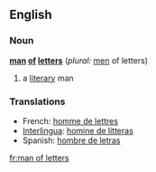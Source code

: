 ==English==
===Noun===
'''[[man]] [[of]] [[letter]]s''' (''plural:'' [[men]] of letters)
# a [[literary]] man

=== Translations ===
*French: [[homme de lettres]]
*[[Interlingua]]: [[homine de litteras]]
*Spanish: [[hombre de letras]]
[[fr:man of letters]]
